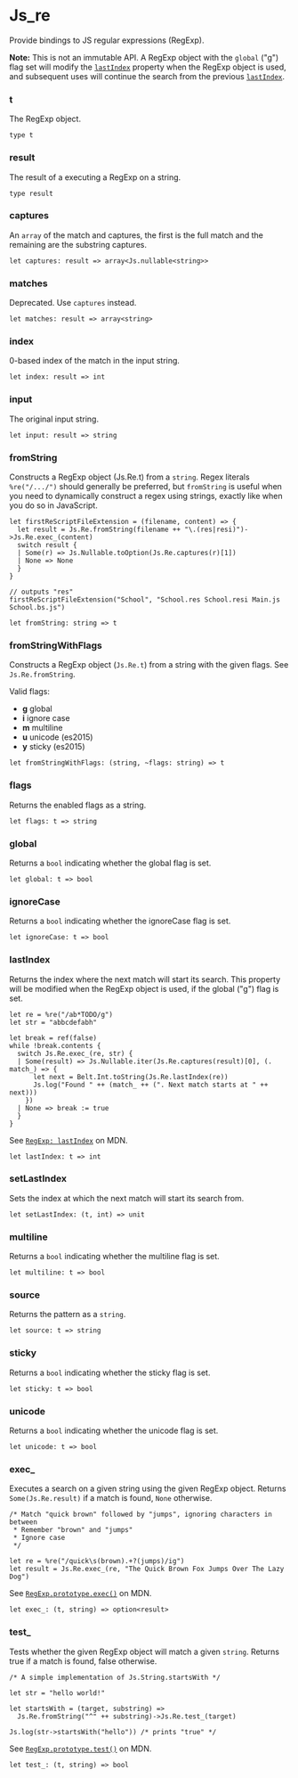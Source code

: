 # Js_re

<Intro>

Provide bindings to JS regular expressions (RegExp).

  **Note:** This is not an immutable API. A RegExp object with the `global` ("g")
  flag set will modify the [`lastIndex`]() property when the RegExp object is used,
  and subsequent uses will continue the search from the previous [`lastIndex`]().

</Intro>


### t
The RegExp object.

```res sig
type t
```

### result
The result of a executing a RegExp on a string.

```res sig
type result
```

### captures
An `array` of the match and captures, the first is the full match and the
  remaining are the substring captures.

```res sig
let captures: result => array<Js.nullable<string>>
```

### matches
Deprecated. Use `captures` instead.

```res sig
let matches: result => array<string>
```

### index
0-based index of the match in the input string.

```res sig
let index: result => int
```

### input
The original input string.

```res sig
let input: result => string
```

### fromString
Constructs a RegExp object (Js.Re.t) from a `string`.
  Regex literals `%re("/.../")` should generally be preferred, but `fromString`
  is useful when you need to dynamically construct a regex using strings,
  exactly like when you do so in JavaScript.

  ```res example
  let firstReScriptFileExtension = (filename, content) => {
    let result = Js.Re.fromString(filename ++ "\.(res|resi)")->Js.Re.exec_(content)
    switch result {
    | Some(r) => Js.Nullable.toOption(Js.Re.captures(r)[1])
    | None => None
    }
  }

  // outputs "res"
  firstReScriptFileExtension("School", "School.res School.resi Main.js School.bs.js")
  ```

```res sig
let fromString: string => t
```

### fromStringWithFlags
Constructs a RegExp object (`Js.Re.t`) from a string with the given flags.
  See `Js.Re.fromString`.

  Valid flags:

  - **g** global
  - **i** ignore case
  - **m** multiline
  - **u** unicode (es2015)
  - **y** sticky (es2015)

```res sig
let fromStringWithFlags: (string, ~flags: string) => t
```

### flags
Returns the enabled flags as a string.

```res sig
let flags: t => string
```

### global
Returns a `bool` indicating whether the global flag is set.

```res sig
let global: t => bool
```

### ignoreCase
Returns a `bool` indicating whether the ignoreCase flag is set.

```res sig
let ignoreCase: t => bool
```

### lastIndex
Returns the index where the next match will start its search. This property
  will be modified when the RegExp object is used, if the global ("g") flag is
  set.

  ```res example
  let re = %re("/ab*TODO/g")
  let str = "abbcdefabh"

  let break = ref(false)
  while !break.contents {
    switch Js.Re.exec_(re, str) {
    | Some(result) => Js.Nullable.iter(Js.Re.captures(result)[0], (. match_) => {
        let next = Belt.Int.toString(Js.Re.lastIndex(re))
        Js.log("Found " ++ (match_ ++ (". Next match starts at " ++ next)))
      })
    | None => break := true
    }
  }
  ```

  See
  [`RegExp: lastIndex`](https://developer.mozilla.org/en-US/docs/Web/JavaScript/Reference/Global_Objects/RegExp/lastIndex)
  on MDN.

```res sig
let lastIndex: t => int
```

### setLastIndex
Sets the index at which the next match will start its search from.

```res sig
let setLastIndex: (t, int) => unit
```

### multiline
Returns a `bool` indicating whether the multiline flag is set.

```res sig
let multiline: t => bool
```

### source
Returns the pattern as a `string`.

```res sig
let source: t => string
```

### sticky
Returns a `bool` indicating whether the sticky flag is set.

```res sig
let sticky: t => bool
```

### unicode
Returns a `bool` indicating whether the unicode flag is set.

```res sig
let unicode: t => bool
```

### exec_
Executes a search on a given string using the given RegExp object.
  Returns `Some(Js.Re.result)` if a match is found, `None` otherwise.

  ```res example
  /* Match "quick brown" followed by "jumps", ignoring characters in between
   * Remember "brown" and "jumps"
   * Ignore case
   */

  let re = %re("/quick\s(brown).+?(jumps)/ig")
  let result = Js.Re.exec_(re, "The Quick Brown Fox Jumps Over The Lazy Dog")
  ```

  See
  [`RegExp.prototype.exec()`](https://developer.mozilla.org/en-US/docs/Web/JavaScript/Reference/Global_Objects/RegExp/exec)
  on MDN.

```res sig
let exec_: (t, string) => option<result>
```

### test_
Tests whether the given RegExp object will match a given `string`.
  Returns true if a match is found, false otherwise.

  ```res example
  /* A simple implementation of Js.String.startsWith */

  let str = "hello world!"

  let startsWith = (target, substring) =>
    Js.Re.fromString("^" ++ substring)->Js.Re.test_(target)

  Js.log(str->startsWith("hello")) /* prints "true" */
  ```

  See
  [`RegExp.prototype.test()`](https://developer.mozilla.org/en-US/docs/Web/JavaScript/Reference/Global_Objects/RegExp/test)
  on MDN.

```res sig
let test_: (t, string) => bool
```
